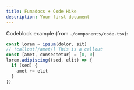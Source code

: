 ```yaml
---
title: Fumadocs + Code Hike
description: Your first document
---
```


Codeblock example (from `./components/code.tsx`):

```js
const lorem = ipsum(dolor, sit)
// !callout[/amet/] This is a callout
const [amet, consectetur] = [0, 0]
lorem.adipiscing((sed, elit) => {
  if (sed) {
    amet += elit
  }
})
```
